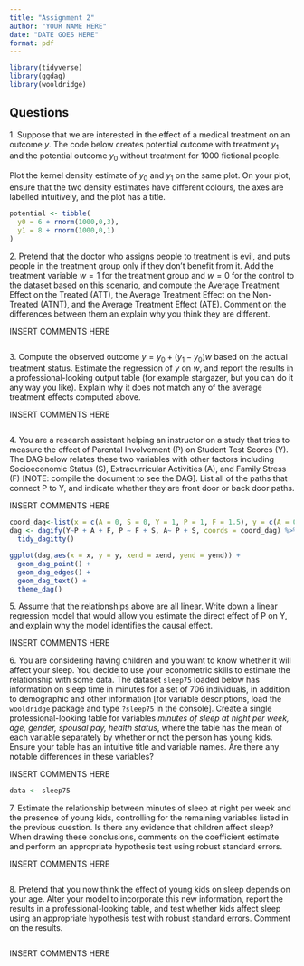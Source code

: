```yaml
---
title: "Assignment 2"
author: "YOUR NAME HERE"
date: "DATE GOES HERE"
format: pdf
---
```


```r
library(tidyverse)
library(ggdag)
library(wooldridge)
```

## Questions

1\.  Suppose that we are interested in the effect of a medical treatment on an outcome $y$. The code below creates potential outcome with treatment $y_{1}$ and the potential outcome $y_{0}$ without treatment for 1000 fictional people.

Plot the kernel density estimate of $y_{0}$ and $y_{1}$ on the same plot.  On your plot, ensure that the two density estimates have different colours, the axes are labelled intuitively, and the plot has a title.

```r
potential <- tibble(
  y0 = 6 + rnorm(1000,0,3),
  y1 = 8 + rnorm(1000,0,1)
)

```

2\.  Pretend that the doctor who assigns people to treatment is evil, and puts people in the treatment group only if they don't benefit from it.  Add the treatment variable $w=1$ for the treatment group and $w=0$ for the control to the dataset based on this scenario, and compute the Average Treatment Effect on the Treated (ATT), the Average Treatment Effect on the Non-Treated (ATNT), and the Average Treatment Effect (ATE).  Comment on the differences between them an explain why you think they are different.

INSERT COMMENTS HERE

```r

```

3\.  Compute the observed outcome $y = y_{0} + (y_{1} - y_{0})w$ based on the actual treatment status.  Estimate the regression of $y$ on $w$, and report the results in a professional-looking output table (for example stargazer, but you can do it any way you like). Explain why it does not match any of the average treatment effects computed above.

INSERT COMMENTS HERE

```r

```

4\.  You are a research assistant helping an instructor on a study that tries to measure the effect of Parental Involvement (P) on Student Test Scores (Y).  The DAG below relates these two variables with other factors including Socioeconomic Status (S), Extracurricular Activities (A), and Family Stress (F) [NOTE: compile the document to see the DAG].  List all of the paths that connect P to Y, and indicate whether they are front door or back door paths.

INSERT COMMENTS HERE


```r
coord_dag<-list(x = c(A = 0, S = 0, Y = 1, P = 1, F = 1.5), y = c(A = 0, S = 1, Y = 0, P = 1, F = 1))
dag <- dagify(Y~P + A + F, P ~ F + S, A~ P + S, coords = coord_dag) %>% 
  tidy_dagitty() 

ggplot(dag,aes(x = x, y = y, xend = xend, yend = yend)) +
  geom_dag_point() +
  geom_dag_edges() +
  geom_dag_text() +
  theme_dag() 
```

5\.  Assume that the relationships above are all linear.  Write down a linear regression model that would allow you estimate the direct effect of P on Y, and explain why the model identifies the causal effect.

INSERT COMMENTS HERE


6\.  You are considering having children and you want to know whether it will affect your sleep.  You decide to use your econometric skills to estimate the relationship with some data.  The dataset `sleep75` loaded below has information on sleep time in minutes for a set of 706 individuals, in addition to demographic and other information [for variable descriptions, load the `wooldridge` package and type `?sleep75` in the console].  Create a single professional-looking table for variables *minutes of sleep at night per week, age, gender, spousal pay, health status*, where the table has the mean of each variable separately by whether or not the person has young kids.  Ensure your table has an intuitive title and variable names.  Are there any notable differences in these variables?

INSERT COMMENTS HERE

```r
data <- sleep75
```

7\. Estimate the relationship between minutes of sleep at night per week and the presence of young kids, controlling for the remaining variables listed in the previous question.  Is there any evidence that children affect sleep?  When drawing these conclusions, comments on the coefficient estimate and perform an appropriate hypothesis test using robust standard errors. 

INSERT COMMENTS HERE

```r

```

8\. Pretend that you now think the effect of young kids on sleep depends on your age.  Alter your model to incorporate this new information, report the results in a professional-looking table, and test whether kids affect sleep using an appropriate hypothesis test with robust standard errors.  Comment on the results.

```r

```

INSERT COMMENTS HERE